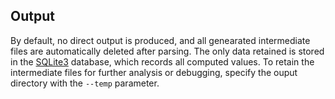 ## Output

By default, no direct output is produced, and all genearated intermediate files are automatically deleted after parsing. The only data retained is stored in the [SQLite3](https://www.sqlite.org/) database, which records all computed values. To retain the intermediate files for further analysis or debugging, specify the ouput directory with the `--temp` parameter.
